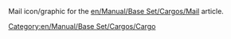 Mail icon/graphic for the [[en/Manual/Base Set/Cargos/Mail]] article.
[[Category:en/Manual/Base Set/Cargos/Cargo]]